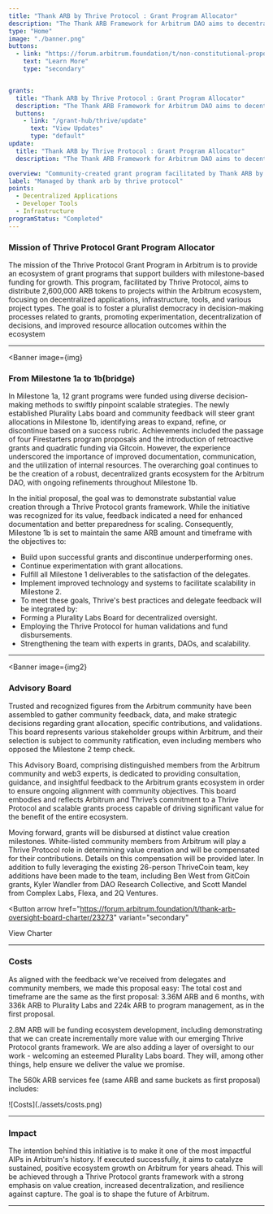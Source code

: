 ```yaml
---
title: "Thank ARB by Thrive Protocol : Grant Program Allocator"
description: "The Thank ARB Framework for Arbitrum DAO aims to decentralize grants decision-making and scale the ecosystem through a pluralistic approach, a success rubric for grant allocation, a former Plurality Labs Board for oversight, the Thrive Protocol for value creation validations, and a team revamp. The vision is to create a robust grants ecosystem, with Milestone 1b(ridge) focusing on refining grant allocations and leveraging technology, all within a budget of 3.36M ARB over 6 months."
type: "Home"
image: "./banner.png"
buttons:
  - link: "https://forum.arbitrum.foundation/t/non-constitutional-proposal-to-fund-plurality-labs-milestone-1b-ridge/21332?u=0x_buidler"
    text: "Learn More"
    type: "secondary"


grants:
  title: "Thank ARB by Thrive Protocol : Grant Program Allocator"
  description: "The Thank ARB Framework for Arbitrum DAO aims to decentralize grants decision-making and scale the ecosystem through a pluralistic approach, a success rubric for grant allocation, a former Plurality Labs Board for oversight, the Thrive Protocol for value creation validations, and a team revamp. The vision is to create a robust grants ecosystem, with Milestone 1b(ridge) focusing on refining grant allocations and leveraging technology, all within a budget of 3.36M ARB over 6 months."
  buttons:
    - link: "/grant-hub/thrive/update"
      text: "View Updates"
      type: "default"
update:
  title: "Thank ARB by Thrive Protocol : Grant Program Allocator"
  description: "The Thank ARB Framework for Arbitrum DAO aims to decentralize grants decision-making and scale the ecosystem through a pluralistic approach, a success rubric for grant allocation, a former Plurality Labs Board for oversight, the Thrive Protocol for value creation validations, and a team revamp. The vision is to create a robust grants ecosystem, with Milestone 1b(ridge) focusing on refining grant allocations and leveraging technology, all within a budget of 3.36M ARB over 6 months."

overview: "Community-created grant program facilitated by Thank ARB by Thrive Protocol as allocators to distribute funds, along with thankarb.com to facilitate participation from the ecosystem."
label: "Managed by thank arb by thrive protocol"
points:
  - Decentralized Applications
  - Developer Tools
  - Infrastructure
programStatus: "Completed"
---
```





### Mission of Thrive Protocol Grant Program Allocator

The mission of the Thrive Protocol Grant Program in Arbitrum is to provide an ecosystem of grant programs that support builders with milestone-based funding for growth. This program, facilitated by Thrive Protocol, aims to distribute 2,600,000 ARB tokens to projects within the Arbitrum ecosystem, focusing on decentralized applications, infrastructure, tools, and various project types. The goal is to foster a pluralist democracy in decision-making processes related to grants, promoting experimentation, decentralization of decisions, and improved resource allocation outcomes within the ecosystem

---


<Banner
  image={img}
>

### From Milestone 1a to 1b(bridge)

In Milestone 1a, 12 grant programs were funded using diverse decision-making methods to swiftly pinpoint scalable strategies. The newly established Plurality Labs board and community feedback will steer grant allocations in Milestone 1b, identifying areas to expand, refine, or discontinue based on a success rubric. Achievements included the passage of four Firestarters program proposals and the introduction of retroactive grants and quadratic funding via Gitcoin. However, the experience underscored the importance of improved documentation, communication, and the utilization of internal resources. The overarching goal continues to be the creation of a robust, decentralized grants ecosystem for the Arbitrum DAO, with ongoing refinements throughout Milestone 1b.

In the initial proposal, the goal was to demonstrate substantial value creation through a Thrive Protocol grants framework. While the initiative was recognized for its value, feedback indicated a need for enhanced documentation and better preparedness for scaling. Consequently, Milestone 1b is set to maintain the same ARB amount and timeframe with the objectives to:

- Build upon successful grants and discontinue underperforming ones.
- Continue experimentation with grant allocations.
- Fulfill all Milestone 1 deliverables to the satisfaction of the delegates.
- Implement improved technology and systems to facilitate scalability in Milestone 2.
- To meet these goals, Thrive's best practices and delegate feedback will be integrated by:
- Forming a Plurality Labs Board for decentralized oversight.
- Employing the Thrive Protocol for human validations and fund disbursements.
- Strengthening the team with experts in grants, DAOs, and scalability.

</Banner>

---


<Banner
  image={img2}
>

### Advisory Board

Trusted and recognized figures from the Arbitrum community have been assembled to gather community feedback, data, and make strategic decisions regarding grant allocation, specific contributions, and validations. This board represents various stakeholder groups within Arbitrum, and their selection is subject to community ratification, even including members who opposed the Milestone 2 temp check.

This Advisory Board, comprising distinguished members from the Arbitrum community and web3 experts, is dedicated to providing consultation, guidance, and insightful feedback to the Arbitrum grants ecosystem in order to ensure ongoing alignment with community objectives. This board embodies and reflects Arbitrum and Thrive’s commitment to a Thrive Protocol and scalable grants process capable of driving significant value for the benefit of the entire ecosystem.

Moving forward, grants will be disbursed at distinct value creation milestones. White-listed community members from Arbitrum will play a Thrive Protocol role in determining value creation and will be compensated for their contributions. Details on this compensation will be provided later.
In addition to fully leveraging the existing 26-person ThriveCoin team, key additions have been made to the team, including Ben West from GitCoin grants, Kyler Wandler from DAO Research Collective, and Scott Mandel from Complex Labs, Flexa, and 2Q Ventures.

<Button
  arrow
  href="https://forum.arbitrum.foundation/t/thank-arb-oversight-board-charter/23273"
  variant="secondary"
>
  View Charter
</Button>

</Banner>

---

### Costs

As aligned with the feedback we've received from delegates and community members, we made this proposal easy: The total cost and timeframe are the same as the first proposal: 3.36M ARB and 6 months, with 336k ARB to Plurality Labs and 224k ARB to program management, as in the first proposal.

2.8M ARB will be funding ecosystem development, including demonstrating that we can create incrementally more value with our emerging Thrive Protocol grants framework. We are also adding a layer of oversight to our work - welcoming an esteemed Plurality Labs board. They will, among other things, help ensure we deliver the value we promise.

The 560k ARB services fee (same ARB and same buckets as first proposal) includes:

<div className="xl:w-[80%]">![Costs](./assets/costs.png)</div>

---

### Impact

The intention behind this initiative is to make it one of the most impactful AIPs in Arbitrum's history. If executed successfully, it aims to catalyze sustained, positive ecosystem growth on Arbitrum for years ahead. This will be achieved through a Thrive Protocol grants framework with a strong emphasis on value creation, increased decentralization, and resilience against capture. The goal is to shape the future of Arbitrum.

---
